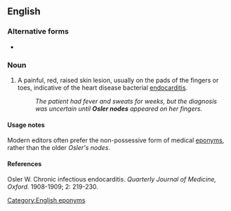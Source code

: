 ==English==
{{wikipedia|Osler's node}}

===Alternative forms===
* {{l|en|Osler's node}}

===Noun===
{{en-noun|head=[[w:William Osler|Osler]] [[node]]}}
# A painful, red, raised skin lesion, usually on the pads of the fingers or toes, indicative of the heart disease bacterial [[endocarditis]].
#: ''The patient had fever and sweats for weeks, but the diagnosis was uncertain until '''Osler nodes''' appeared on her fingers.''

====Usage notes====
Modern editors often prefer the non-possessive form of medical [[eponyms]], rather than the older ''Osler's nodes''.

====References====
Osler W. Chronic infectious endocarditis. ''Quarterly Journal of Medicine, Oxford.'' 1908-1909; 2: 219-230.

[[Category:English eponyms]]